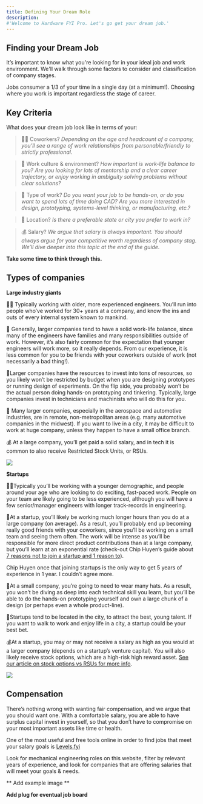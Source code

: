 ```yaml
---
title: Defining Your Dream Role
description:
#'Welcome to Hardware FYI Pro. Let's go get your dream job.'
---
```


## Finding your Dream Job

It’s important to know what you're looking for in your ideal job and work environment. We'll walk through some factors to consider and classification of company stages.

<Note>
Jobs consumer a 1/3 of your time in a single day (at a minimum!). Choosing where you work is important regardless the stage of career.
</Note>

## Key Criteria
What does your dream job look like in terms of your:

>👩‍💼 Coworkers? *Depending on the age and headcount of a company, you’ll see a range of work relationships from personable/friendly to strictly professional.*

>🏢 Work culture & environment? *How important is work-life balance to you? Are you looking for lots of mentorship and a clear career trajectory, or enjoy working in ambiguity solving problems without clear solutions?*

>🧤 Type of work? *Do you want your job to be hands-on, or do you want to spend lots of time doing CAD? Are you more interested in design, prototyping, systems-level thinking, or manufacturing, etc.?*

>🌴 Location? *Is there a preferable state or city you prefer to work in?*

>💰 Salary? *We argue that salary is always important. You should always argue for your competitive worth regardless of company stag. We’ll dive deeper into this topic at the end of the guide.*

**Take some time to think through this.**

## Types of companies
**Large industry giants**

👩‍💼 Typically working with older, more experienced engineers. You’ll run into people who’ve worked for 30+ years at a company, and know the ins and outs of every internal system known to mankind.

🏢 Generally, larger companies tend to have a solid work-life balance, since many of the engineers have families and many responsibilities outside of work. However, it’s also fairly common for the expectation that younger engineers will work more, so it really depends. From our experience, it is less common for you to be friends with your coworkers outside of work (not necessarily a bad thing!).

🧤Larger companies have the resources to invest into tons of resources, so you likely won’t be restricted by budget when you are designing prototypes or running design of experiments. On the flip side, you probably won’t be the actual person doing hands-on prototyping and tinkering. Typically, large companies invest in technicians and machinists who will do this for you.

🌴 Many larger companies, especially in the aerospace and automotive industries, are in remote, non-metropolitan areas (e.g. many automotive companies in the midwest). If you want to live in a city, it may be difficult to work at huge company, unless they happen to have a small office branch.

💰 At a large company, you’ll get paid a solid salary, and in tech it is common to also receive Restricted Stock Units, or RSUs.

<Frame>
  <img src="/images/company/large_company.png" />
</Frame>


**Startups**

👩‍💼Typically you’ll be working with a younger demographic, and people around your age who are looking to do exciting, fast-paced work. People on your team are likely going to be less experienced, although you will have a few senior/manager engineers with longer track-records in engineering.

🏢At a startup, you’ll likely be working much longer hours than you do at a large company (on average). As a result, you’ll probably end up becoming really good friends with your coworkers, since you’ll be working on a small team and seeing them often. The work will be intense as you’ll be responsible for more direct product contributions than at a large company, but you’ll learn at an exponential rate (check-out Chip Huyen’s guide about [7 reasons not to join a startup and 1 reason to](https://huyenchip.com/2021/02/27/why-not-join-a-startup.html#why_join_a_startup)).

<Card title="Gaining Work Experience" icon="lightbulb" iconType="duotone" color="#ca8b04">
  Chip Huyen once that joining startups is the only way to get 5 years of experience in 1 year. I couldn’t agree more.
</Card>

🧤At a small company, you’re going to need to wear many hats. As a result, you won’t be diving as deep into each technical skill you learn, but you’ll be able to do the hands-on prototyping yourself and own a large chunk of a design (or perhaps even a whole product-line).

🌴Startups tend to be located in the city, to attract the best, young talent. If you want to walk to work and enjoy life in a city, a startup could be your best bet.

💰At a startup, you may or may not receive a salary as high as you would at a larger company (depends on a startup’s venture capital). You will also likely receive stock options, which are a high-risk high reward asset. [See our article on stock options vs RSUs for more info](https://www.notion.so/Stock-options-vs-RSUs-b706f3732c73453aa4a821f0fbdbdf06).

<Frame>
  <img src="/images/company/small_company.png" />
</Frame>

## Compensation

There’s nothing wrong with wanting fair compensation, and we argue that you should want one. With a comfortable salary, you are able to have surplus capital invest in yourself, so that you don’t have to compromise on your most important assets like time or health.

One of the most useful and free tools online in order to find jobs that meet your salary goals is [Levels.fyi](https://www.levels.fyi/)

Look for mechanical engineering roles on this website, filter by relevant years of experience, and look for companies that are offering salaries that will meet your goals & needs.

** Add example image **

**Add plug for eventual job board**